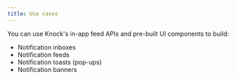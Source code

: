 ```yaml
---
title: Use cases
---
```


You can use Knock's in-app feed APIs and pre-built UI components to build:

- Notification inboxes
- Notification feeds
- Notification toasts (pop-ups)
- Notification banners
